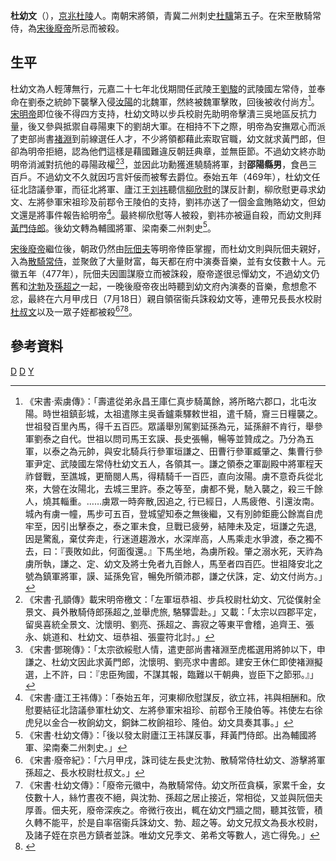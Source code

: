 '''杜幼文'''（{{bd|？||477年|7月18日|catIdx=D}}），[[京兆郡|京兆]][[杜陵縣|杜陵]]人。南朝宋將領，青冀二州刺史[[杜驥|杜驥]]第五子。在宋至散騎常侍，為[[宋後廢帝|宋後廢帝]]所忌而被殺。

== 生平 ==
杜幼文為人輕薄無行，元嘉二十七年北伐期間任武陵王[[宋孝武帝|劉駿]]的武陵國左常侍，並奉命在劉泰之統帥下襲擊入侵[[汝陽|汝陽]]的北魏軍，然終被魏軍擊敗，回後被收付尚方<ref>《宋書·索虜傳》：「壽遣從弟永昌王庫仁真步騎萬餘，將所略六郡口，北屯汝陽。時世祖鎮彭城，太祖遣隊主吳香鑪乘驛敕世祖，遣千騎，齎三日糧襲之。世祖發百里內馬，得千五百匹。眾議舉別駕劉延孫為元，延孫辭不肯行，舉參軍劉泰之自代。世祖以問司馬王玄謨、長史張暢，暢等並贊成之。乃分為五軍，以泰之為元帥，與安北騎兵行參軍垣謙之、田曹行參軍臧肇之、集曹行參軍尹定、武陵國左常侍杜幼文五人，各領其一。謙之領泰之軍副殿中將軍程天祚督戰，至譙城，更簡閱人馬，得精騎千一百匹，直向汝陽。虜不意奇兵從北來，大營在汝陽北，去城三里許。泰之等至，虜都不覺，馳入襲之，殺三千餘人，燒其輜重。……虜眾一時奔散,因追之, 行已經日，人馬疲倦、引還汝南。城內有虜一幢，馬步可五百，登城望知泰之無後繼，又有別帥鉅鹿公餘嵩自虎牢至，因引出擊泰之，泰之軍未食，旦戰已疲勞，結陣未及定，垣謙之先退, 因是驚亂，棄仗奔走，行迷道趨溵水，水深岸高，人馬乘走水爭渡，泰之獨不去，曰：『喪敗如此，何面復還。』下馬坐地，為虜所殺。肇之溺水死，天祚為虜所執，謙之、定、幼文及將士免者九百餘人，馬至者四百匹。世祖降安北之號為鎮軍將軍，謨、延孫免官，暢免所領沛郡，謙之伏誅，定、幼文付尚方。」</ref>。[[宋明帝|宋明帝]]即位後不得四方支持，杜幼文時以步兵校尉先助明帝擊潰三吳地區反抗力量，後又參與抵禦自尋陽東下的劉胡大軍。在相持不下之際，明帝為安撫眾心而派了吏部尚書[[褚淵|褚淵]]到前線選任人才，不少將領都藉此索取官職，幼文就求黃門郎，但卻為明帝拒絕，認為他們這樣是藉國難違反朝廷典章，並無臣節。不過幼文終亦助明帝消滅對抗他的尋陽政權<ref>《宋書·孔顗傳》載宋明帝檄文：「左軍垣恭祖、步兵校尉杜幼文、冗從僕射全景文、員外散騎侍郎孫超之,並舉虎旅, 駱驛雲赴。」又載：「太宗以四郡平定，留吳喜統全景文、沈懷明、劉亮、孫超之、壽寂之等東平會稽，追齊王、張永、姚道和、杜幼文、垣恭祖、張靈符北討。」</ref><ref>《宋書·鄧琬傳》：「太宗欲綏慰人情，遣吏部尚書褚淵至虎檻選用將帥以下，申謙之、杜幼文因此求黃門郎，沈懷明、劉亮求中書郎。建安王休仁即使褚淵擬選，上不許，曰：『忠臣殉國，不謀其報，臨難以干朝典，豈臣下之節邪。』」</ref>，並因此功勳獲進驍騎將軍，封'''邵陽縣男'''，食邑三百戶。不過幼文不久就因巧言奸佞而被奪去爵位。泰始五年（469年），杜幼文任征北諮議參軍，而征北將軍、廬江王[[刘祎_(刘宋)|刘祎]]聽信[[柳欣慰|柳欣慰]]的謀反計劃，柳欣慰更尋求幼文、左將參軍宋祖珍及前鄀令王陵伯的支持，劉祎亦送了一個金盒賄賂幼文，但幼文還是將事件報告給明帝<ref>《宋書·廬江王祎傳》：「泰始五年，河東柳欣慰謀反，欲立祎，祎與相酬和。欣慰要結征北諮議參軍杜幼文、左將參軍宋祖珍、前鄀令王陵伯等。祎使左右徐虎兒以金合一枚餉幼文，銅鉢二枚餉祖珍、隆伯。幼文具奏其事。」</ref>。最終柳欣慰等人被殺，劉祎亦被逼自殺，而幼文則拜[[黃門侍郎|黃門侍郎]]。後幼文轉為輔國將軍、梁南秦二州刺史<ref>《宋書·杜幼文傳》：「後以發太尉廬江王祎謀反事，拜黃門侍郎。出為輔國將軍、梁南秦二州刺史。」</ref>。

[[宋後廢帝|宋後廢帝]]繼位後，朝政仍然由[[阮佃夫|阮佃夫]]等明帝倖臣掌握，而杜幼文則與阮佃夫親好，入為[[散騎常侍|散騎常侍]]，並聚斂了大量財富，每天都在府中演奏音樂，並有女伎數十人。元徽五年（477年），阮佃夫因圖謀廢立而被誅殺，廢帝遂很忌憚幼文，不過幼文仍舊和[[沈勃|沈勃]]及[[孫超之|孫超之]]一起，一晚後廢帝夜出時聽到幼文府內演奏的音樂，愈想愈不忿，最終在六月甲戌日（7月18日）親自領宿衞兵誅殺幼文等，連帶兄長長水校尉[[杜叔文|杜叔文]]以及一眾子姪都被殺<REF>《宋書·廢帝紀》：「六月甲戌，誅司徒左長史沈勃、散騎常侍杜幼文、游擊將軍孫超之、長水校尉杜叔文。」</REF><REF>《宋書·杜幼文傳》：「廢帝元徽中，為散騎常侍。幼文所莅貪橫，家累千金，女伎數十人，絲竹晝夜不絕，與沈勃、孫超之居止接近，常相從，又並與阮佃夫厚善。佃夫死，廢帝深疾之。帝微行夜出，輒在幼文門牆之間，聽其弦管，積久轉不能平，於是自率宿衞兵誅幼文、勃、超之等。幼文兄叔文為長水校尉，及諸子姪在京邑方鎮者並誅。唯幼文兄季文、弟希文等數人，逃亡得免。」</REF><ref>{{中西曆轉換}}</ref>。

== 參考資料 ==
{{reflist}}

[[Category:劉宋軍事人物|D]]
[[Category:南北朝被處決者|D]]
[[Category:京兆杜氏|Y]]